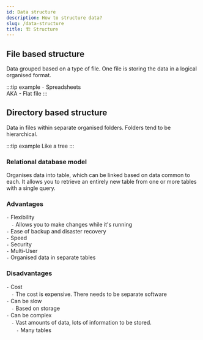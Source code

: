```yaml
---
id: Data structure
description: How to structure data?
slug: /data-structure
title: 🏗️ Structure
---
```


## File based structure
Data grouped based on a type of file. One file is storing the data in a logical organised format. <br />

:::tip example
`-` Spreadsheets <br />
AKA - Flat file
:::

## Directory based structure
Data in files within separate organised folders. Folders tend to be hierarchical. 

:::tip example
Like a tree
:::

### Relational database model
Organises data into table, which can be linked based on data common to each. It allows you to retrieve an entirely new table from one or more tables with a single query. 

### Advantages
`-` Flexibility <br />
ㅤ`-` Allows you to make changes while it's running <br />
`-`  Ease of backup and disaster recovery  <br />
`-` Speed  <br />
`-` Security <br />
`-` Multi-User  <br />
`-` Organised data in separate tables  <br />

### Disadvantages
`-` Cost  <br />
ㅤ`-` The cost is expensive. There needs to be separate software <br />
`-` Can be slow <br />
ㅤ`-` Based on storage <br />
`-` Can be complex <br />
ㅤ`-` Vast amounts of data, lots of information to be stored. <br />
ㅤㅤ`-` Many tables